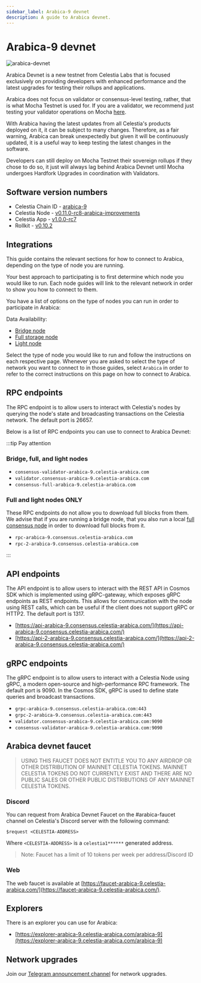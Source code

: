 ```yaml
---
sidebar_label: Arabica-9 devnet
description: A guide to Arabica devnet.
---
```


# Arabica-9 devnet

![arabica-devnet](../../docs/img/arabica-devnet.png)

Arabica Devnet is a new testnet from Celestia Labs that is focused
exclusively on providing developers with enhanced performance and
the latest upgrades for testing their rollups and applications.

Arabica does not focus on validator or consensus-level testing, rather,
that is what Mocha Testnet is used for. If you are a validator, we
recommend just testing your validator operations on Mocha [here](../../nodes/mocha-testnet).

With Arabica having the latest updates from all Celestia's products deployed
on it, it can be subject to many changes. Therefore, as a fair warning,
Arabica can break unexpectedly but given it will be continuously updated,
it is a useful way to keep testing the latest changes in the software.

Developers can still deploy on Mocha Testnet their sovereign rollups if they
chose to do so, it just will always lag behind Arabica Devnet until Mocha
undergoes Hardfork Upgrades in coordination with Validators.

## Software version numbers

* Celestia Chain ID - [arabica-9](https://github.com/celestiaorg/networks/tree/master/arabica-9)
* Celestia Node - [v0.11.0-rc8-arabica-improvements](https://github.com/celestiaorg/celestia-node/releases/tag/v0.11.0-rc8-arabica-improvements)
* Celestia App - [v1.0.0-rc7](https://github.com/celestiaorg/celestia-app/releases/tag/v1.0.0-rc7)
* Rollkit - [v0.10.2](https://github.com/rollkit/rollkit/releases/tag/v0.10.2)

## Integrations

This guide contains the relevant sections for how to connect to Arabica,
depending on the type of node you are running.

Your best approach to participating is to first determine which node
you would like to run. Each node guides will link to the relevant network
in order to show you how to connect to them.

You have a list of options on the type of nodes you can run in order to
participate in Arabica:

Data Availability:

* [Bridge node](../../nodes/bridge-node)
* [Full storage node](../../nodes/full-storage-node)
* [Light node](../../nodes/light-node)

Select the type of node you would like to run and follow the instructions
on each respective page. Whenever you are asked to select the type of network
you want to connect to in those guides, select `Arabica` in order to refer
to the correct instructions on this page on how to connect to Arabica.

## RPC endpoints

The RPC endpoint is to allow users to interact with Celestia's nodes by
querying the node's state and broadcasting transactions on the
Celestia network. The default port is 26657.

Below is a list of RPC endpoints you can use to connect to Arabica Devnet:

:::tip Pay attention

### Bridge, full, and light nodes

* `consensus-validator-arabica-9.celestia-arabica.com`
* `validator.consensus-arabica-9.celestia-arabica.com`
* `consensus-full-arabica-9.celestia-arabica.com`

### Full and light nodes ONLY

These RPC endpoints do not allow you to download full blocks from
them. We advise that if you are running a bridge node, that you also
run a local [full consensus node](../../nodes/full-consensus-node) in order to download full blocks from
it. 

* `rpc-arabica-9.consensus.celestia-arabica.com`
* `rpc-2-arabica-9.consensus.celestia-arabica.com`

:::

## API endpoints

The API endpoint is to allow users to interact with the REST API in Cosmos
SDK which is implemented using gRPC-gateway, which exposes gRPC endpoints
as REST endpoints. This allows for communication with the node using REST
calls, which can be useful if the client does not support gRPC or HTTP2.
The default port is 1317.

* [https://api-arabica-9.consensus.celestia-arabica.com/](https://api-arabica-9.consensus.celestia-arabica.com/)
* [https://api-2-arabica-9.consensus.celestia-arabica.com/](https://api-2-arabica-9.consensus.celestia-arabica.com/)

## gRPC endpoints

The gRPC endpoint is to allow users to interact with a Celestia Node using
gRPC, a modern open-source and high-performance RPC framework. The default
port is 9090. In the Cosmos SDK, gRPC is used to define state queries and
broadcast transactions.

* `grpc-arabica-9.consensus.celestia-arabica.com:443`
* `grpc-2-arabica-9.consensus.celestia-arabica.com:443`
* `validator.consensus-arabica-9.celestia-arabica.com:9090`
* `consensus-validator-arabica-9.celestia-arabica.com:9090`

## Arabica devnet faucet

> USING THIS FAUCET DOES NOT ENTITLE YOU TO ANY AIRDROP OR OTHER
  DISTRIBUTION OF MAINNET CELESTIA TOKENS. MAINNET CELESTIA TOKENS
  DO NOT CURRENTLY EXIST AND THERE ARE NO PUBLIC SALES OR OTHER PUBLIC
  DISTRIBUTIONS OF ANY MAINNET CELESTIA TOKENS.

### Discord

You can request from Arabica Devnet Faucet on the #arabica-faucet channel on
Celestia's Discord server with the following command:

```text
$request <CELESTIA-ADDRESS>
```

Where `<CELESTIA-ADDRESS>` is a `celestia1******` generated address.

> Note: Faucet has a limit of 10 tokens per week per address/Discord ID

### Web

The web faucet is available at [https://faucet-arabica-9.celestia-arabica.com/](https://faucet-arabica-9.celestia-arabica.com/).

## Explorers

There is an explorer you can use for Arabica:

* [https://explorer-arabica-9.celestia-arabica.com/arabica-9](https://explorer-arabica-9.celestia-arabica.com/arabica-9)

## Network upgrades

Join our [Telegram announcement channel](https://t.me/+smSFIA7XXLU4MjJh)
for network upgrades.
